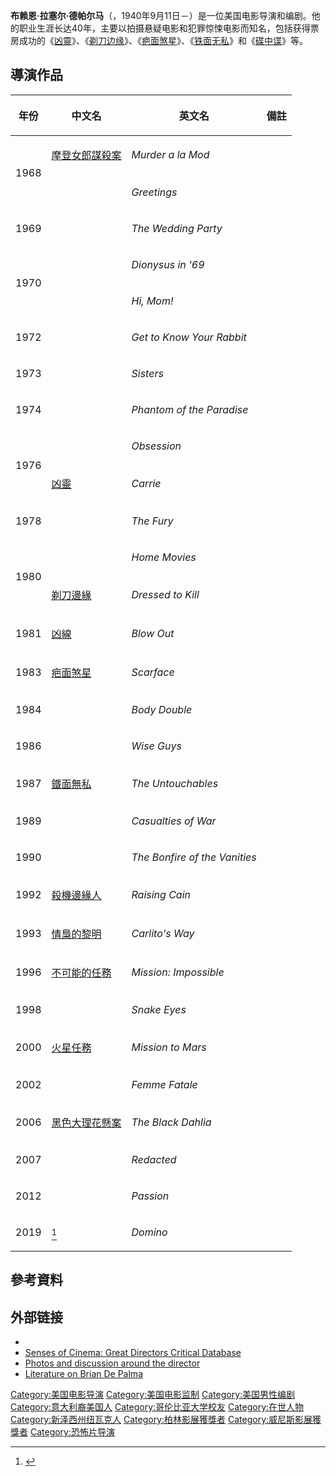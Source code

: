 {{noteTA
|T=zh-cn:布赖恩·德帕尔马;zh-hk:白賴仁·狄龐馬;zh-tw:布萊恩·狄帕瑪;
|G1=Show
|G2=Movie
|1=zh-cn:布赖恩;zh-hk:白賴仁;zh-tw:布萊恩;
|2=zh-cn:德帕尔马;zh-hk:狄龐馬;zh-tw:狄帕瑪;
|3=zh-cn:拉塞尔;zh-tw:羅素;
|4=zh-cn:凶灵;zh-hk:凶靈;zh-tw:魔女嘉莉;
|5=zh-cn:铁面无私;zh-hk:義膽雄心;zh-tw:鐵面無私;
|6=zh-cn:激情;zh-hk:挑情殺局;zh-tw:愛欲迷情;
}}
{{Infobox entertainer
| type=導演
| name         = 布萊恩·狄帕瑪<br>Brian De Palma
| image        = Brian De Palma Deauville 2011.jpg
| caption      = 狄帕瑪在2011年[[多維爾美國電影節|多維爾美國電影節]]
| birth_date   = {{Birth date and age|1940|09|11}}
| birth_place  = {{USA}}[[新泽西州|新泽西州]][[纽瓦克_(新泽西州)|纽瓦克]]
| birth_name   = Brian Russell De Palma
| years_active = 1960年至今
| occupation   = 电影导演、编剧
| spouse=南希·艾倫（1979-1983）<Br>蓋爾·安妮·赫德（1991-1993）<br>達內爾·格雷戈里奧·德·帕爾瑪（1995-1997）
| awards='''[[柏林影展|柏林影展]][[最佳導演銀熊獎|最佳導演銀熊獎]]'''<br>1968年 《{{link-en|祝福 (1968年電影)|Greetings (1968 film)|祝福}}》 <br> '''[[銀獅獎_(電影)|威尼斯影展最佳導演銀獅獎]]'''<br>2007年 《{{link-en|波灣陰謀|Redacted (film)}}》
}}
{{中文譯名
| english   = Brian De Palma
| putonghua = 布赖恩·德帕尔马
| taiwan    = 布萊恩·狄帕瑪
| cantonese = 白賴仁·狄龐馬
}}
'''布赖恩·拉塞尔·德帕尔马'''（{{lang-en|Brian Russell De Palma}}，1940年9月11日－）是一位美国电影导演和编剧。他的职业生涯长达40年，主要以拍摄悬疑电影和犯罪惊悚电影而知名，包括获得票房成功的《[[凶靈|凶靈]]》、《[[剃刀边缘_(1980年电影)|剃刀边缘]]》、《[[疤面煞星|疤面煞星]]》、《[[铁面无私|铁面无私]]》和《[[碟中谍|碟中谍]]》等。

==導演作品==
{| class="wikitable"
|-
! 年份 !! 中文名 !! 英文名 !! 備註
|-
|rowspan=2|1968||[[摩登女郎謀殺案|摩登女郎謀殺案]]||''Murder a la Mod''||
|-
|{{link-en|祝福 (1968年電影)|Greetings (1968 film)|祝福}}||''Greetings''||
|-
|1969||{{link-en|結婚派對 (電影)|The Wedding Party (film)|結婚派對}}||''The Wedding Party''||
|-
|rowspan=2|1970||{{link-en|狄俄尼索斯在69年|Dionysus in '69}}||''Dionysus in '69''||
|-
|{{link-en|嘿！媽咪|Hi, Mom!}}||''Hi, Mom!''||
|-
|1972||{{link-en|了解你的兔子|Get to Know Your Rabbit}}||''Get to Know Your Rabbit''||
|-
|1973||{{link-en|姐妹情仇|Sisters (1973 film)}}||''Sisters''||
|-
|1974||{{link-en|魅影天堂|Phantom of the Paradise}}||''Phantom of the Paradise''||
|-
|rowspan=2|1976
|{{link-en|執著 (1976年電影)|Obsession (1976 film)|執著}}||''Obsession''||
|-
|[[凶靈|凶靈]]||''Carrie''||
|-
|1978||{{link-en|憤怒 (1978年電影)|The Fury (1978 film)|憤怒}}||''The Fury''||
|-
|rowspan=2|1980||{{link-en|家庭電影|Home Movies (film)}}||''Home Movies''||
|-
|[[剃刀邊緣_(1980年電影)|剃刀邊緣]]||''Dressed to Kill''||
|-
|1981||[[凶線|凶線]]||''Blow Out''||
|-
|1983||[[疤面煞星|疤面煞星]]||''Scarface''||
|-
|1984||{{link-en|替身 (電影)|Body Double|替身}}||''Body Double''||
|-
|1986||{{link-en|黑街福星|Wise Guys (1986 film)}}||''Wise Guys''||
|-
|1987||[[鐵面無私|鐵面無私]]||''The Untouchables''||
|-
|1989||{{link-en|越戰創傷|Casualties of War}}||''Casualties of War''||
|-
|1990||{{link-en|走夜路的男人|The Bonfire of the Vanities (film)}}||''The Bonfire of the Vanities''||
|-
|1992||[[殺機邊緣人|殺機邊緣人]]||''Raising Cain''||
|-
|1993||[[情梟的黎明|情梟的黎明]]||''Carlito's Way''||
|-
|1996||[[不可能的任務|不可能的任務]]||''Mission: Impossible''||
|-
|1998||{{link-en|蛇眼|Snake Eyes (film)}}||''Snake Eyes''||
|-
|2000||[[火星任務_(2000年電影)|火星任務]]||''Mission to Mars''||
|-
|2002||{{link-en|雙面驚悚|Femme Fatale (2002 film)}}||''Femme Fatale''||
|-
|2006||[[黑色大理花懸案_(電影)|黑色大理花懸案]]||''The Black Dahlia''||
|-
|2007||{{link-en|波灣陰謀|Redacted (film)}}||''Redacted''||
|-
|2012||{{link-en|挑情殺局|Passion (2012 film)}}||''Passion''||
|-
|2019||{{link-en|多米諾骨牌 (電影)|Domino (2019 film)|多米諾骨牌}}<ref>{{Cite news |last=A. Gómez |first=Víctor |title=Brian de Palma y un Lannister, rodaje en Málaga |url=http://www.laopiniondemalaga.es/cultura-espectaculos/2017/05/04/brian-palma-lannister-rodaje-malaga/928026.html |date=2017-05-05 |access-date=2017-08-25 |newspaper=La Opinión de Málaga |location=Málaga |language=es}}</ref>||''Domino''||
|}

== 參考資料 ==
{{reflist|30em}}

==外部链接==
{{Commons category|Brian De Palma}}
* {{IMDb name|0000361}}
* [http://www.sensesofcinema.com/2003/great-directors/de_palma/ Senses of Cinema: Great Directors Critical Database] {{Wayback|url=http://www.sensesofcinema.com/2003/great-directors/de_palma/ |date=20120228190510 }}
* [http://www.flickr.com/groups/doubledepalma/ Photos and discussion around the director] {{Wayback|url=http://www.flickr.com/groups/doubledepalma/ |date=20131114142143 }}
* [http://www.virtual-history.com/movie/person/66/brian-de-palma Literature on Brian De Palma] {{Wayback|url=http://www.virtual-history.com/movie/person/66/brian-de-palma |date=20120327091948 }}

{{布萊恩·狄帕瑪}}
{{威尼斯影展最佳導演銀獅獎}}
{{Authority control}}
{{DEFAULTSORT:De Palma, Brian}}
[[Category:美国电影导演|Category:美国电影导演]]
[[Category:美国电影监制|Category:美国电影监制]]
[[Category:美国男性编剧|Category:美国男性编剧]]
[[Category:意大利裔美国人|Category:意大利裔美国人]]
[[Category:哥伦比亚大学校友|Category:哥伦比亚大学校友]]
[[Category:在世人物|Category:在世人物]]
[[Category:新泽西州纽瓦克人|Category:新泽西州纽瓦克人]]
[[Category:柏林影展獲獎者|Category:柏林影展獲獎者]]
[[Category:威尼斯影展獲獎者|Category:威尼斯影展獲獎者]]
[[Category:恐怖片导演|Category:恐怖片导演]]